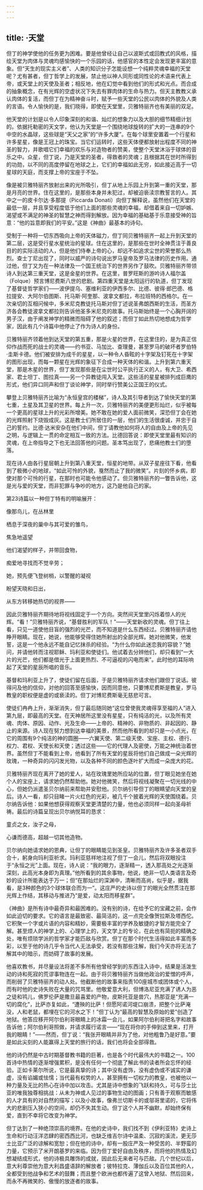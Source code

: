 ```yaml
---
---
---
```

title: ·天堂
---




但丁的神学使他的任务更为困难。要是他曾经让自己以波斯式或回教式的风格，描绘天堂为肉体与灵魂均感愉快的一个乐园的话，他感官的本性定会发现更丰富的意象。但“天生的现实主义者”、人类的知识分子怎能设想一个纯粹灵魂幸福的天堂呢？尤有甚者，但丁哲学上的发展，禁止他以神人同形或同性论的术语来代表上帝，或天堂上的天使及圣者；相反地，他在幻觉中看到他们的形式和光点。而合成的抽象概念，在有光辉的空虚状况下失去有罪肉体的生命与热力。但天主教教义承认肉体的复活，而但丁在为精神奋斗时，赋予一些天堂的公民以肉体的外貌及人类的言语。令人愉快的是，我们晓得，即使在天堂里，贝雅特丽齐也有美丽的双足。

他天堂的计划是以令人印象深刻的和谐、灿烂的想象力以及大胆的细节精细计划的。依据托勒密的天文学，他认为天堂是一个围绕地球旋转的扩大的一连串的9个中空的水晶球，这些球是“天父之家”的“许多大厦”。在每个球里安置着一个行星和许多星星，像是王冠上的珠宝。当它们运转时，这些天体便都放射出程度不同的神圣的智力，并歌唱它们幸福的欢乐与对造物者的赞美，使整个天堂沐浴于球体的音乐之中。众星，但丁说，乃是天堂的圣者，得救者的灵魂；且根据其在世时所得到的功勋，以不同的高度停留在地球之上，它们的幸福如此无穷，如此接近高于一切星球的天庭，而支撑上帝的宝座于不坠。

像是被贝雅特丽齐放射出来的光所吸引，但丁从地上乐园上升到第一重的天堂，那是月亮的世界。住在这里的，是那些本身并未犯过，却被迫亵渎宗教誓言的人。其中之一的皮卡尔达·多那提（Piccarda Donati）向但丁解释说，虽然他们在天堂的最低一层，并且享受程度低于他们上面的那些灵魂的幸福，却借着来自一切妒嫉、渴望或不满足的神圣的智慧之神而得到解放。因为幸福的基础基于乐意接受神的旨意：“他的旨意即我们的平安。”这是《神曲》最基本的诗句。

受制于一种将一切东西吸向上帝的天体磁力，但丁同贝雅特丽齐一起上升到天堂的第二层，这是受行星水星统治的星球。住在这里的，是那些在世时全神贯注于善良目的的实际活动的人，但是他们侍奉上帝的心，却远不如追求尘世的荣誉那么热烈。查士丁尼出现了，同时以威严的诗句说出罗马皇帝及罗马法律的历史作用。通过他，但丁又为在一种法律及一个国王统治下的世界另作了鼓吹。贝雅特丽齐带领诗人到达第三重天堂，这是金星的世界。在这里，普罗旺斯的游吟诗人福尔盖（Folque）预言博尼费斯八世的悲剧。第四重天堂是太阳运行的轨道，但丁发现了基督徒哲学家们——波伊提乌、塞维利亚的伊西多尔、比德、彼得·郎巴德、格拉提安、大阿尔伯图斯、托马斯·阿奎那、波拿文都拉，布拉班特的西格尔。在一次亲切的互相问候中，多米尼克教徒托马斯对但丁述说圣弗朗西斯的生活，而圣方济各会教徒波拿文都拉则告诉他圣多米尼克的故事。托马斯始终是一个心胸开阔的男子汉，由于阐发神学的精微而阻碍了他的叙述；而但丁如此热切地想成为哲学家，因此有几个诗篇中他停止了作为诗人的身份。

贝雅特丽齐领着他到达天堂的第五重，那是火星的世界，在这里住的，是为真正信仰作战而死的战士的灵魂——约书亚、马加比、查理曼，甚至罗马的破坏者罗伯特·圭斯卡德。他们被安排为成千的星星，以一种令人昏眩的十字架及钉死在十字架的图形出现，而每一颗星在光辉的象征下合成一种天体的和谐。上升到第六重天堂，那是木星的世界，但丁发现那些是在尘世时公平执行正义的人，有大卫、希西家、君士坦丁、图拉真——另一个异教徒闯入天堂。这些活的星星被排列成巨鹰的形式，他们异口同声和但丁谈论神学，同时举行赞美公正国王的仪式。

攀登上贝雅特丽齐比喻为“永恒皇宫的楼梯”，诗人及其引导者到达了愉快天堂的第七重，土星及其卫星的世界。每上升一次，贝雅特丽齐的美便更形灿烂，似乎被每一个更高的星球上升的光彩所增美。她不敢在她的爱人面前微笑，深恐但丁会在她的光辉照射下烧毁成灰。这是教士们所居住的一层，他们的生活很虔诚，并忠于自己的誓约。比德·达米安杂在他们中间，但丁请教他如何将人的自由及上帝的先见之明，与逻辑上一贯的命定相互一致的方法。比德回答说：即使天堂里最有知识的灵魂，在上帝指导之下也无法回答他的问题。圣本笃出现了，悲痛他教士们的堕落。

现在诗人由各行星层朝上升到第八重天堂，恒星的地带。从双子星座往下看，他看到了极微小的地球，“如此可怜的外貌，戛然而止了我的微笑”。片刻的怀乡病，即使对那个可怜的行星，在那时也可能令他感动了。但贝雅特丽齐的一瞥告诉他，这是光与爱的天堂，而非犯罪与争吵的地方，这乃是他自己的家。

第23诗篇以一种但丁特有的明喻展开：

像那鸟儿，在丛林里

栖息于深夜的巢中与其可爱的雏鸟，

焦急地遥望

他们渴望的样子，并带回食物，

痴爱地寻找而不觉辛劳；

她，预先便飞登树梢，以警醒的凝视

盼望天晓和日出，

从东方转移她热切的视界——



因此贝雅特丽齐期待地将视线固定于一个方向。突然间天堂里闪烁着惊人的光辉。“看！”贝雅特丽齐说，“基督胜利的军队！”——天堂新收的灵魂。但丁往上看，只见一道使他目盲的强烈的光芒，而不知道是什么东西经过。贝雅特丽齐请他睁开眼睛。现在，她说，他能够受得住她所射出的全部光辉。她对他微笑，他发誓，这是一个他永远不能自记忆抹杀的经验。“为什么你如此迷恋我的容貌？”她问，并请他转而注视耶稣、玛利亚和使徒们。他试着去分辨他们，却只看到“一大片的光芒，他们都是借光于上面更热烈、不可逼视的闪电而来”。此时他的耳际响起了天堂的星辰所唱的音乐。

基督和玛利亚上升了，使徒们留在后面，于是贝雅特丽齐请求他们跟但丁说话。彼得问及他的信仰，对他的回答至感愉快，因而同意他，只要博尼费斯是教皇，罗马教皇的职权便是虚的或亵渎的。但丁对博尼费斯毫无慈悲可言。

使徒们冉冉上升，渐渐消失，但丁最后随同她“这位曾使我灵魂得享至福的人”进入第九层，即最高的天堂。在天神居所这里没有星星，只有纯洁的光，以及所有灵魂、肉体、原因、动作、光及生命——上帝的、精神的、非物质的、非起因的、静止的来源。诗人现在努力想到达幸福的美景，然而他所看到的却只是一小点光，在它的周围有9个纯洁的神的圆圈——六翼天使、第二级天使、宝座、主权、德行、权力、君权、天使长和天使；透过这些——它的代理人及密使，万能之神统治着世界。虽然但丁不能看到上帝，他看到了所有天堂的星辰将他们自己做成一朵光辉的玫瑰，一种奇异的闪闪发光物，以及各种不同的颜色逐叶扩大而成一朵庞大的花。

贝雅特丽齐现在离开了她的爱人，站在玫瑰里她所应站的位置，但丁眼见她坐在她个人的宝座上，请求她仍然帮助他。她对他微笑，然后将视线凝聚在一切光线的中心，但她仍派遣圣贝尔纳前来帮助并安慰他。贝尔纳引导但丁的眼睛望向天堂的皇后。诗人一看，却只目睹一片火红色的光彩，被几千个披着光辉的天使围绕着。贝尔纳告诉他：如果他想获得观察天堂更清楚的力量，他也必须同样一起向圣母祈祷。最后的诗篇呈现出贝尔纳悦耳的恳求：

童贞之女，汝子之母，

心谦而德高，超越一切其他造物。



贝尔纳向她请求她的恩典，让但丁的眼睛能见到圣皇。贝雅特丽齐及许多圣者双手合十，躬身向玛利亚祈求。玛利亚慈祥地注视了但丁一会儿，然后将双眼投注于“永恒之光”上面。现在，诗人说：“我的眼力，逐渐精一，透入那高处之光逐渐深刻，此高光本身即为真理。”他所看到的其余事物，他说，绝非一切人类语言及奇妙的设计所能表达于万一；但“在那灿烂的深渊中，清晰而高尚，似乎是，据我看，是3种颜色的3个球体联合而为一”。这庄严的史诗以但丁的眼光全然贯注在那光辉上作结，其移动与推进乃“是爱，动太阳而移星群”。

《神曲》是所有诗中最奇异和最困难的。没有别的诗，在给予它的宝藏之前，会作如此迫切的要求。它的语言是最致密、最简洁的，这一点完全像贺拉斯及塔西佗。它积聚一个字或片语的内容和精妙，需要极丰富的学养及敏捷的才智方能完全了解。甚至烦人的神学上的、心理学上的，天文学上的专论，在此也有简扼的精确之处，唯有烦琐学派的哲学家才能匹敌与欣赏。但丁在那个时代生活得如此丰富而多彩，以至于他的诗几乎令当代人无法承受，若没有那些注解，我们今天亦将无法了解其中的暗示，而妨碍了故事的发展。

他喜欢教书，并尽量设法将差不多所有他曾经学到的东西注入诗中，结果是活泼生动的诗和死寂的荒谬事物连在一起。由于将贝雅特丽齐当做他政治的爱憎的呼声，而削弱了贝雅特丽齐的动人处。他截断他的故事来指责100座城市或团体或个人，而有时他的史诗失败在大量的咒骂里。他敬爱意大利，但博洛尼亚充满了诱人为恶之徒和鸨儿，佛罗伦萨是撒旦最喜爱的产物，皮斯托亚是兽穴，热那亚是“充满一切的腐化”，比萨亦复如此，“遭殃的比萨！但愿阿诺河堤口崩溃，把整个比萨淹没，人和老鼠，都埋在它的河水之下！”但丁认为“最高的智慧及原始的爱”创造了地狱。他答应移开阿尔伯利哥眼睛上的冰霜一会儿，如果阿尔伯利哥把名字和故事告诉他；阿尔伯利哥照做，并请求履行诺言——“现在将你的手伸到这里来，打开我的眼睛！”——然而，但丁说：“我张开眼睛并非为了他，对他粗鲁乃是好意。”要是如此尖刻的人能赢得上天堂的旅行的话，我们也将会全部得救。

他的诗仍然是中古时期基督教书籍的巨著，也是各个时代最伟大的书籍之一。100首诗中热情的逐渐增强累积，是没有任何一个彻底了解此书的读者所会忘怀的经验。正如卡莱尔所说，它是最真挚的诗；其中没有虚饰，没有虚伪或不诚实的谦虚，没有谄媚或怯懦；当代最有权势的人，甚至拥有一切权力的教皇，也被他以一种力量及无比的热心在诗中加以攻击。尤其是诗中想象的飞跃和持久，可与莎士比亚的唯我独尊相挑战：从未为神或人见过的事物生动的图画；只有善于观察而敏感的人才具有的对自然的描写；以及小故事，像弗兰切斯卡的或邬哥里诺的，它将伟大的悲剧压入狭小的空间，却仍不失其生动。但丁这个人并不幽默，却始终保有爱，直到不幸将它改变为神学。

但丁达到了一种绝顶崇高的境界。在他的史诗中，我们找不到《伊利亚特》史诗上生命和行动汪洋恣肆的密西西比河，也缺乏维吉尔诗中温柔、沉寂的溪流，更无莎士比亚广泛的谅解和宽恕；但在他的诗中，却有一股庄严及一种受苦的、半野蛮的力量，它预示了米开朗基罗的来临。因为但丁爱好自由及秩序，而将他的热情及幻想凝结成形式，他的诗极具雕饰的成就，因此后无来者可与匹敌。几个世纪以后，意大利尊崇他为意大利昌盛语辞的解放者；彼特拉克、薄伽丘以及百位其他的人，全都受到他战争和艺术的鼓舞；而且整个欧洲也都传遍了这曾入地狱、然后回来，而永不再微笑的、傲慢的放逐者的故事。